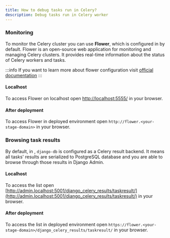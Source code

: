 ```yaml
---
title: How to debug tasks run in Celery?
description: Debug tasks run in Celery worker
---
```



### Monitoring

To monitor the Celery cluster you can use **Flower**, which is configured in <ProjectName /> by default.
Flower is an open-source web application for monitoring and managing Celery clusters. It provides real-time information
about the status of Celery workers and tasks.

:::info
If you want to learn more about flower configuration visit
[official documentation](https://flower.readthedocs.io/en/latest/#)
:::

#### Localhost

To access Flower on localhost open [http://localhost:5555/](http://localhost:5555/) in your browser.

#### After deployment

To access Flower in deployed environment open `http://flower.<your-stage-domain>` in your browser.

### Browsing task results

By default, in <ProjectName />, `django-db` is configured as a Celery result backend. It means all tasks' results are
serialized to PostgreSQL database and you are able to browse through those results in Django Admin.

#### Localhost

To access the list open [http://admin.localhost:5001/django_celery_results/taskresult/](http://admin.localhost:5001/django_celery_results/taskresult/)
in your browser.

#### After deployment

To access the list in deployed environment open `https://flower.<your-stage-domain>/django_celery_results/taskresult/`
in your browser.
